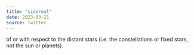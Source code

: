 ```yaml
---
title: "sidereal"
date: 2023-03-21
source: Twitter
---
```


of or with respect to the distant stars (i.e. the constellations or fixed stars, not the sun or planets).
